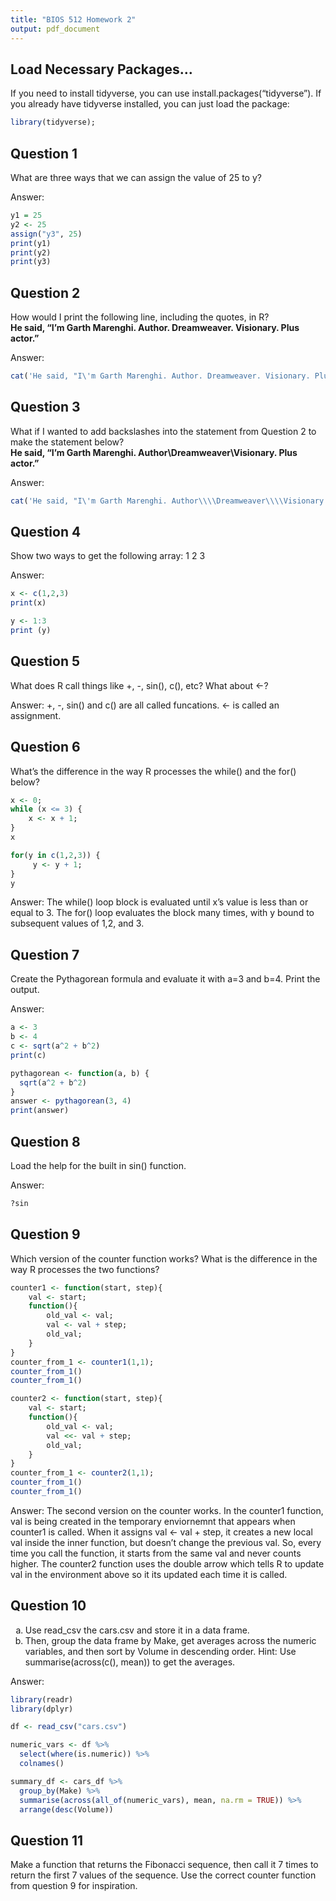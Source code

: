 ```yaml
---
title: "BIOS 512 Homework 2"
output: pdf_document
---
```


## Load Necessary Packages...

If you need to install tidyverse, you can use install.packages("tidyverse"). If you already have tidyverse installed, you can just load the package:

```r
library(tidyverse);
```

## Question 1

What are three ways that we can assign the value of 25 to y?

Answer:

```r
y1 = 25
y2 <- 25
assign("y3", 25)
print(y1)
print(y2)
print(y3)
```
## Question 2

How would I print the following line, including the quotes, in R?\
**He said, "I'm Garth Marenghi. Author. Dreamweaver. Visionary. Plus actor."**

Answer:
```r
cat('He said, "I\'m Garth Marenghi. Author. Dreamweaver. Visionary. Plus actor."')
```

## Question 3

What if I wanted to add backslashes into the statement from Question 2 to make the statement below?\
**He said, "I'm Garth Marenghi. Author\\Dreamweaver\\Visionary. Plus actor."**

Answer:
```r
cat('He said, "I\'m Garth Marenghi. Author\\\\Dreamweaver\\\\Visionary. Plus actor."')
```

## Question 4

Show two ways to get the following array: 1 2 3

Answer:
```r
x <- c(1,2,3)
print(x)

y <- 1:3
print (y)
```

## Question 5

What does R call things like +, -, sin(), c(), etc? What about \<-?

Answer:
+, -, sin() and c() are all called funcations. 
<- is called an assignment. 

## Question 6

What's the difference in the way R processes the while() and the for() below?

```r
x <- 0;
while (x <= 3) {
    x <- x + 1;
}
x

for(y in c(1,2,3)) {
     y <- y + 1;
}
y
```
Answer: 
The while() loop block is evaluated until x's value is less than or equal to 3. The for() loop evaluates the block many times, with y bound to subsequent values of 
1,2, and 3.

## Question 7

Create the Pythagorean formula and evaluate it with a=3 and b=4. Print the output.

Answer:
```r
a <- 3
b <- 4
c <- sqrt(a^2 + b^2)
print(c)
```
```r
pythagorean <- function(a, b) {
  sqrt(a^2 + b^2)
}
answer <- pythagorean(3, 4)
print(answer)
```

## Question 8

Load the help for the built in sin() function.

Answer:
```r
?sin
```

## Question 9

Which version of the counter function works? What is the difference in the way R processes the two functions?

```r
counter1 <- function(start, step){
    val <- start;
    function(){
        old_val <- val;
        val <- val + step;
        old_val;
    }
}
counter_from_1 <- counter1(1,1);
counter_from_1()
counter_from_1()

counter2 <- function(start, step){
    val <- start;
    function(){
        old_val <- val;
        val <<- val + step;
        old_val;
    }
}
counter_from_1 <- counter2(1,1);
counter_from_1()
counter_from_1()
```
Answer:
The second version on the counter works.
In the counter1 function, val is being created in the temporary enviornemnt that appears when counter1 is called. When it assigns val <- val + step, it creates a new local val inside the inner function, but doesn't change the previous val. So, every time you call the function, it starts from the same val and never counts higher.
The counter2 function uses the double arrow which tells R to update val in the environment above so it its updated each time it is called.

## Question 10

a)  Use read_csv the cars.csv and store it in a data frame.
b)  Then, group the data frame by Make, get averages across the numeric variables, and then sort by Volume in descending order. Hint: Use summarise(across(c(<variable list>), mean)) to get the averages.

Answer:
```r
library(readr) 
library(dplyr)

df <- read_csv("cars.csv")

numeric_vars <- df %>%
  select(where(is.numeric)) %>%
  colnames()

summary_df <- cars_df %>%
  group_by(Make) %>%
  summarise(across(all_of(numeric_vars), mean, na.rm = TRUE)) %>%
  arrange(desc(Volume))
```

## Question 11

Make a function that returns the Fibonacci sequence, then call it 7 times to return the first 7 values of the sequence. Use the correct counter function from question 9 for inspiration.

